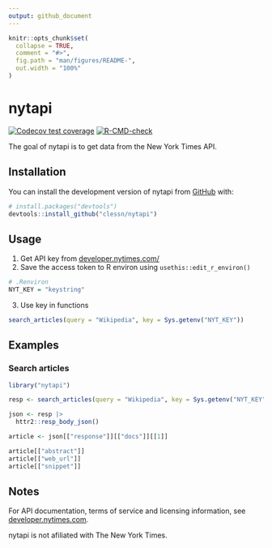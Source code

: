 ```yaml
---
output: github_document
---
```


<!-- README.md is generated from README.Rmd. Please edit that file -->

```r
knitr::opts_chunk$set(
  collapse = TRUE,
  comment = "#>",
  fig.path = "man/figures/README-",
  out.width = "100%"
)
```

# nytapi

<!-- badges: start -->
[![Codecov test coverage](https://codecov.io/gh/clessn/wikirest/branch/main/graph/badge.svg)](https://app.codecov.io/gh/clessn/wikirest?branch=main)
[![R-CMD-check](https://github.com/clessn/nytapi/actions/workflows/R-CMD-check.yaml/badge.svg)](https://github.com/clessn/nytapi/actions/workflows/R-CMD-check.yaml)
<!-- badges: end -->

The goal of nytapi is to get data from the New York Times API.

## Installation

You can install the development version of nytapi from [GitHub](https://github.com/) with:

``` r
# install.packages("devtools")
devtools::install_github("clessn/nytapi")
```

## Usage

1. Get API key from [developer.nytimes.com/](https://developer.nytimes.com/)
2. Save the access token to R environ using `usethis::edit_r_environ()`

```r
# .Renviron
NYT_KEY = "keystring"
```

3. Use key in functions

```r
search_articles(query = "Wikipedia", key = Sys.getenv("NYT_KEY"))
```

## Examples

### Search articles

```r
library("nytapi")

resp <- search_articles(query = "Wikipedia", key = Sys.getenv("NYT_KEY"))

json <- resp |>
  httr2::resp_body_json()

article <- json[["response"]][["docs"]][[1]]

article[["abstract"]]
article[["web_url"]]
article[["snippet"]]
```

## Notes

For API documentation, terms of service and licensing information, see [developer.nytimes.com](https://developer.nytimes.com/).

nytapi is not afiliated with The New York Times.
